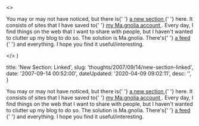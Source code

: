 

  <>
    <p>
      You may or may not have noticed, but there is{' '}
      <a href="http&#58;//dtott.com/linked" title="Linked on dtott.com">
        a new section
      </a>{' '}
      here. It consists of sites that I have saved to{' '}
      <a
        href="http&#58;//ma.gnolia.com/people/danieltott/bookmarks"
        title="Dan on Ma.gnolia"
      >
        my Ma.gnolia account
      </a>
      . Every day, I find things on the web that I want to share with people,
      but I haven't wanted to clutter up my blog to do so. The solution is
      Ma.gnolia. There's{' '}
      <a
        href="http&#58;//feeds.feedburner.com/dtott-linked"
        title="Dan's Ma.gnolia Feed"
      >
        a feed
      </a>{' '}
      and everything. I hope you find it useful/interesting.
    </p>
  </>
)


  title: 'New Section: Linked',
  slug: 'thoughts/2007/09/14/new-section-linked',
  date: '2007-09-14 00:52:00',
  dateUpdated: '2020-04-09 09:02:11',
  desc: '',
}

<p>
  You may or may not have noticed, but there is{' '}
  <a href="http&#58;//dtott.com/linked" title="Linked on dtott.com">
    a new section
  </a>{' '}
  here. It consists of sites that I have saved to{' '}
  <a
    href="http&#58;//ma.gnolia.com/people/danieltott/bookmarks"
    title="Dan on Ma.gnolia"
  >
    my Ma.gnolia account
  </a>
  . Every day, I find things on the web that I want to share with people, but I
  haven't wanted to clutter up my blog to do so. The solution is Ma.gnolia.
  There's{' '}
  <a
    href="http&#58;//feeds.feedburner.com/dtott-linked"
    title="Dan's Ma.gnolia Feed"
  >
    a feed
  </a>{' '}
  and everything. I hope you find it useful/interesting.
</p>
